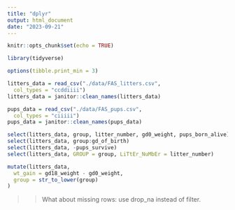 ```yaml
---
title: "dplyr"
output: html_document
date: "2023-09-21"
---
```


```r
knitr::opts_chunk$set(echo = TRUE)
```


```r
library(tidyverse)
```
```r
options(tibble.print_min = 3)

litters_data = read_csv("./data/FAS_litters.csv",
  col_types = "ccddiiii")
litters_data = janitor::clean_names(litters_data)

pups_data = read_csv("./data/FAS_pups.csv",
  col_types = "ciiiii")
pups_data = janitor::clean_names(pups_data)

```

```r
select(litters_data, group, litter_number, gd0_weight, pups_born_alive)
select(litters_data, group:gd_of_birth)
select(litters_data, -pups_survive)
select(litters_data, GROUP = group, LiTtEr_NuMbEr = litter_number)
```
```r
mutate(litters_data,
  wt_gain = gd18_weight - gd0_weight,
  group = str_to_lower(group)
)
```
>> What about missing rows: use drop_na instead of filter. 

